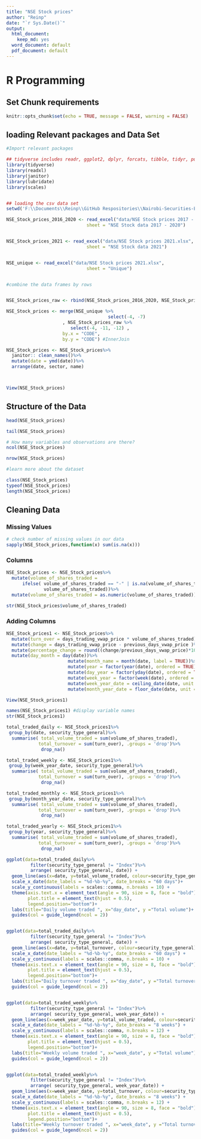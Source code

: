 ```yaml
---
title: "NSE Stock prices"
author: "Reinp"
date: "`r Sys.Date()`"
output:
  html_document: 
    keep_md: yes
  word_document: default
  pdf_document: default
---
```


# R Programming

## Set Chunk requirements

```r
knitr::opts_chunk$set(echo = TRUE, message = FALSE, warning = FALSE)

```

## loading Relevant packages and Data Set

```r
#Import relevant packages

## tidyverse includes readr, ggplot2, dplyr, forcats, tibble, tidyr, purrr, stringr
library(tidyverse) 
library(readxl)
library(janitor)
library(lubridate)
library(scales)


## loading the csv data set
setwd('F:\\Documents\\Reinp\\GitHub Respositories\\Nairobi-Securities-Exchange-Trading-Summary')

NSE_Stock_prices_2016_2020 <- read_excel("data/NSE Stock prices 2017 - 2020.xlsx",
                              sheet = "NSE Stock data 2017 - 2020")


NSE_Stock_prices_2021 <- read_excel("data/NSE Stock prices 2021.xlsx",
                              sheet = "NSE Stock data 2021")


NSE_unique <- read_excel("data/NSE Stock prices 2021.xlsx",
                              sheet = "Unique")


#combine the data frames by rows


NSE_Stock_prices_raw <- rbind(NSE_Stock_prices_2016_2020, NSE_Stock_prices_2021)


```


```r

NSE_Stock_prices <- merge(NSE_unique %>%
                                      select(-4, -7)
                     , NSE_Stock_prices_raw %>%
                        select(-4, -11, -12) ,
                     by.x = "CODE", 
                     by.y = "CODE") #InnerJoin

NSE_Stock_prices <- NSE_Stock_prices%>%
  janitor:: clean_names()%>%
  mutate(date = ymd(date))%>%
  arrange(date, sector, name)



View(NSE_Stock_prices)

```


## Structure of the Data

```r

head(NSE_Stock_prices)

tail(NSE_Stock_prices)

# How many variables and observations are there?
ncol(NSE_Stock_prices)

nrow(NSE_Stock_prices)

#learn more about the dataset

class(NSE_Stock_prices)
typeof(NSE_Stock_prices) 
length(NSE_Stock_prices)

```

## Cleaning Data 

### Missing Values

```r
# check number of missing values in our data
sapply(NSE_Stock_prices,function(x) sum(is.na(x)))

```

### Columns

```r

NSE_Stock_prices <- NSE_Stock_prices%>% 
  mutate(volume_of_shares_traded = 
      ifelse( volume_of_shares_traded == "-" | is.na(volume_of_shares_traded),"0",
              volume_of_shares_traded))%>%
  mutate(volume_of_shares_traded = as.numeric(volume_of_shares_traded))

str(NSE_Stock_prices$volume_of_shares_traded)

```

### Adding Columns

```r

NSE_Stock_prices1 <- NSE_Stock_prices%>%
  mutate(turn_over = days_trading_vwap_price * volume_of_shares_traded)%>%
  mutate(change = days_trading_vwap_price - previous_days_vwap_price )%>%
  mutate(percentage_change = round((change/previous_days_vwap_price)*100,3) )%>%
  mutate(day_month = day(date))%>%
                       mutate(month_name = month(date, label = TRUE))%>%
                       mutate(year = factor(year(date), ordered = TRUE))%>%
                       mutate(day_year = factor(yday(date), ordered = TRUE))%>% #day of year
                       mutate(week_year = factor(week(date), ordered = TRUE))%>% #week of year
                       mutate(week_year_date = ceiling_date(date, unit = "week"))%>% 
                       mutate(month_year_date = floor_date(date, unit = "month"))

View(NSE_Stock_prices1)

names(NSE_Stock_prices1) #display variable names  
str(NSE_Stock_prices1)
```


```r

total_traded_daily <- NSE_Stock_prices1%>%
 group_by(date, security_type_general)%>%
  summarise( total_volume_traded = sum(volume_of_shares_traded),
            total_turnover = sum(turn_over), .groups = 'drop')%>%
             drop_na()

total_traded_weekly <- NSE_Stock_prices1%>%
 group_by(week_year_date, security_type_general)%>%
  summarise( total_volume_traded = sum(volume_of_shares_traded),
            total_turnover = sum(turn_over), .groups = 'drop')%>%
             drop_na()

total_traded_monthly <- NSE_Stock_prices1%>%
 group_by(month_year_date, security_type_general)%>%
  summarise( total_volume_traded = sum(volume_of_shares_traded),
            total_turnover = sum(turn_over), .groups = 'drop')%>%
             drop_na()

total_traded_yearly <- NSE_Stock_prices1%>%
 group_by(year, security_type_general)%>%
  summarise( total_volume_traded = sum(volume_of_shares_traded),
            total_turnover = sum(turn_over), .groups = 'drop')%>%
             drop_na()

```


```r


ggplot(data=total_traded_daily%>%
         filter(security_type_general != "Index")%>%
         arrange( security_type_general, date)) +
  geom_line(aes(x=date, y=total_volume_traded, colour=security_type_general))+
  scale_x_date(date_labels = "%d-%b-%y", date_breaks = "60 days")+ 
  scale_y_continuous(labels = scales::comma, n.breaks = 10) +
  theme(axis.text.x = element_text(angle = 90, size = 8, face = "bold"),
        plot.title = element_text(hjust = 0.5),
        legend.position="bottom")+
  labs(title="Daily volume traded ", x="day_date", y ="Total volume")+
  guides(col = guide_legend(ncol = 2))


ggplot(data=total_traded_daily%>%
         filter(security_type_general != "Index")%>%
         arrange( security_type_general, date)) +
  geom_line(aes(x=date, y=total_turnover, colour=security_type_general))+
  scale_x_date(date_labels = "%d-%b-%y", date_breaks = "60 days") +
  scale_y_continuous(labels = scales::comma, n.breaks = 10) +
  theme(axis.text.x = element_text(angle = 90, size = 8, face = "bold"),
        plot.title = element_text(hjust = 0.5),
        legend.position="bottom")+
  labs(title="Daily turnover traded ", x="day_date", y ="Total turnover (KES)")+
  guides(col = guide_legend(ncol = 2))


ggplot(data=total_traded_weekly%>% 
         filter(security_type_general != "Index")%>%
         arrange( security_type_general, week_year_date)) +
  geom_line(aes(x=week_year_date, y=total_volume_traded, colour=security_type_general))+
  scale_x_date(date_labels = "%d-%b-%y", date_breaks = "8 weeks") +
  scale_y_continuous(labels = scales::comma, n.breaks = 12) +
  theme(axis.text.x = element_text(angle = 90, size = 8, face = "bold"),
        plot.title = element_text(hjust = 0.5),
        legend.position="bottom")+
  labs(title="Weekly volume traded ", x="week_date", y ="Total volume")+
  guides(col = guide_legend(ncol = 2))


ggplot(data=total_traded_weekly%>% 
         filter(security_type_general != "Index")%>%
         arrange( security_type_general, week_year_date)) +
  geom_line(aes(x=week_year_date, y=total_turnover, colour=security_type_general))+
  scale_x_date(date_labels = "%d-%b-%y", date_breaks = "8 weeks") +
  scale_y_continuous(labels = scales::comma, n.breaks = 12) +
  theme(axis.text.x = element_text(angle = 90, size = 8, face = "bold"),
        plot.title = element_text(hjust = 0.5),
        legend.position="bottom")+
  labs(title="Weekly turnover traded ", x="week_date", y ="Total turnover (KES)")+
  guides(col = guide_legend(ncol = 2))

```




